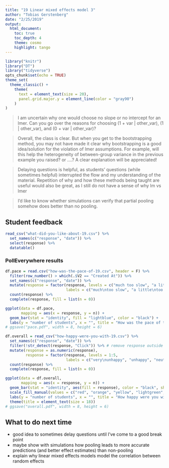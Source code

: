 ```yaml
---
title: "19 Linear mixed effects model 3"
author: "Tobias Gerstenberg"
date: "2/25/2019"
output: 
  html_document:
    toc: true
    toc_depth: 4
    theme: cosmo
    highlight: tango
---
```


```r
library("knitr")
library("DT")
library("tidyverse")
opts_chunk$set(echo = TRUE)
theme_set(
  theme_classic() + 
    theme(
      text = element_text(size = 20),
      panel.grid.major.y = element_line(color = "gray90")
    ) 
)
```

> I am uncertain why one would choose no slope or no intercept for an lmer. Can you go over the reasons for choosing (1 + var | other_var), (1 | other_var), and (0 + var | other_var)?

> Overall, the class is clear. But when you get to the bootstrapping method, you may not have made it clear why bootstrapping is a good idea/solution for the violation of lmer assumptions. For example, will this help the heterogeneity of between-group variance in the previous example you raised? or ....? A clear explanation will be appreciated!

> Delaying questions is helpful, as students' questions (while sometimes helpful) interrupted the flow and my understanding of the material. Repetition of why and how these methods being taught are useful would also be great, as I still do not have a sense of why lm vs lmer

> I'd like to know whether simulations can verify that partial pooling somehow does better than no pooling.

## Student feedback 

```r
read_csv("what-did-you-like-about-19.csv") %>% 
  set_names(c("response", "date")) %>% 
  select(response) %>% 
  datatable()
```

### PollEverywhere results 

```r
df.pace = read.csv("how-was-the-pace-of-19.csv", header = F) %>%
  filter(row_number() > which(.$V2 == "Created At")) %>% 
  set_names(c("response", "date")) %>% 
  mutate(response = factor(response, levels = c("much too slow", "a little too slow", "just right", "a little too fast", "much too fast"),
                           labels = c("much\ntoo slow", "a little\ntoo slow", "just right", "a little\ntoo fast", "much\ntoo fast"))) %>% 
  count(response) %>% 
  complete(response, fill = list(n = 0))

ggplot(data = df.pace,
       mapping = aes(x = response, y = n)) + 
  geom_bar(stat = "identity", fill = "lightblue", color = "black") +
  labs(y = "number of students", x = "", title = "How was the pace of today's class?")
# ggsave("pace.pdf", width = 8, height = 6)
```

```r
df.overall = read_csv("how-happy-were-you-with-19.csv") %>% 
  set_names(c("response", "date")) %>% 
  filter(!str_detect(response, "Click")) %>% # remove response outside of the click regions 
  mutate(response = as.numeric(response),
         response = factor(response, levels = 1:5,
                           labels = c("very\nunhappy", "unhappy", "neutral", "happy", "very\nhappy"))) %>% 
  count(response) %>% 
  complete(response, fill = list(n = 0))

ggplot(data = df.overall,
       mapping = aes(x = response, y = n)) + 
  geom_bar(stat = "identity", aes(fill = response), color = "black", show.legend = F) +
  scale_fill_manual(values = c("red", "orange", "yellow", "lightgreen", "green")) +
  labs(y = "number of students", x = "", title = "How happy were you with today's class overall?") +
  theme(title = element_text(size = 18))
# ggsave("overall.pdf", width = 8, height = 6)
```

## What to do next time

- good idea to sometimes delay questions until I've come to a good break point
- maybe show with simulations how pooling leads to more accurate predictions (and better effect estimates) than non-pooling 
- explain why linear mixed effects models model the correlation between random effects 

